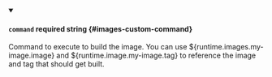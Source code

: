 
<details className="config-field" data-expandable="false" open>
<summary>

#### `command` <span className="config-field-required" data-required="false">required</span> <span className="config-field-type">string</span> <span className="config-field-default"></span> <span className="config-field-enum"></span> {#images-custom-command}

Command to execute to build the image. You can use ${runtime.images.my-image.image} and ${runtime.image.my-image.tag} to reference the image and tag that should get built.

</summary>



</details>
